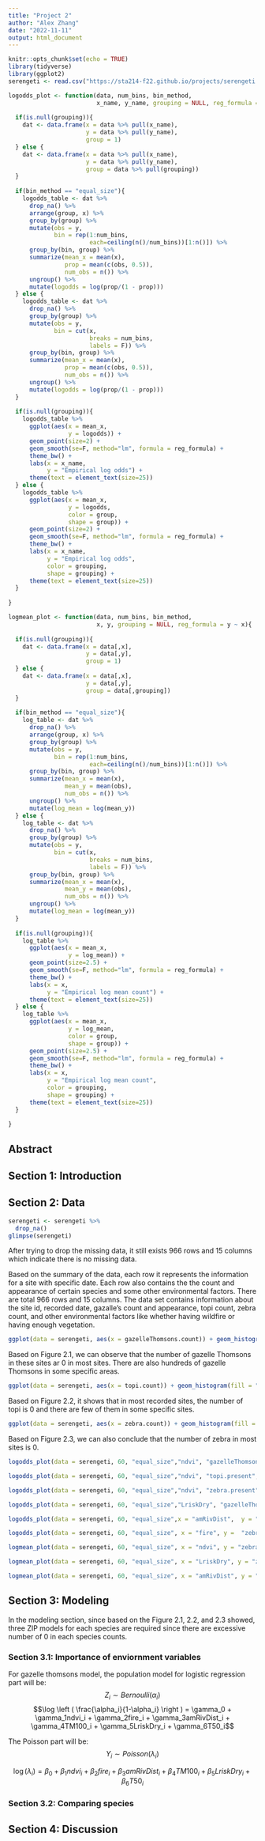 ```yaml
---
title: "Project 2"
author: "Alex Zhang"
date: "2022-11-11"
output: html_document
---
```


```r
knitr::opts_chunk$set(echo = TRUE)
library(tidyverse)
library(ggplot2)
serengeti <- read.csv("https://sta214-f22.github.io/projects/serengeti.csv")
```
```r
logodds_plot <- function(data, num_bins, bin_method,
                         x_name, y_name, grouping = NULL, reg_formula = y ~ x){
  
  if(is.null(grouping)){
    dat <- data.frame(x = data %>% pull(x_name), 
                      y = data %>% pull(y_name),
                      group = 1)
  } else {
    dat <- data.frame(x = data %>% pull(x_name), 
                      y = data %>% pull(y_name),
                      group = data %>% pull(grouping))
  }
  
  if(bin_method == "equal_size"){
    logodds_table <- dat %>%
      drop_na() %>%
      arrange(group, x) %>%
      group_by(group) %>%
      mutate(obs = y,
             bin = rep(1:num_bins,
                       each=ceiling(n()/num_bins))[1:n()]) %>%
      group_by(bin, group) %>%
      summarize(mean_x = mean(x),
                prop = mean(c(obs, 0.5)),
                num_obs = n()) %>%
      ungroup() %>%
      mutate(logodds = log(prop/(1 - prop)))
  } else {
    logodds_table <- dat %>%
      drop_na() %>%
      group_by(group) %>%
      mutate(obs = y,
             bin = cut(x, 
                       breaks = num_bins,
                       labels = F)) %>%
      group_by(bin, group) %>%
      summarize(mean_x = mean(x),
                prop = mean(c(obs, 0.5)),
                num_obs = n()) %>%
      ungroup() %>%
      mutate(logodds = log(prop/(1 - prop)))
  }
  
  if(is.null(grouping)){
    logodds_table %>%
      ggplot(aes(x = mean_x,
                 y = logodds)) +
      geom_point(size=2) +
      geom_smooth(se=F, method="lm", formula = reg_formula) +
      theme_bw() +
      labs(x = x_name,
           y = "Empirical log odds") +
      theme(text = element_text(size=25))
  } else {
    logodds_table %>%
      ggplot(aes(x = mean_x,
                 y = logodds,
                 color = group,
                 shape = group)) +
      geom_point(size=2) +
      geom_smooth(se=F, method="lm", formula = reg_formula) +
      theme_bw() +
      labs(x = x_name,
           y = "Empirical log odds",
           color = grouping,
           shape = grouping) +
      theme(text = element_text(size=25))
  }
  
}
```
```r
logmean_plot <- function(data, num_bins, bin_method,
                         x, y, grouping = NULL, reg_formula = y ~ x){
  
  if(is.null(grouping)){
    dat <- data.frame(x = data[,x], 
                      y = data[,y],
                      group = 1)
  } else {
    dat <- data.frame(x = data[,x], 
                      y = data[,y],
                      group = data[,grouping])
  }
  
  if(bin_method == "equal_size"){
    log_table <- dat %>%
      drop_na() %>%
      arrange(group, x) %>%
      group_by(group) %>%
      mutate(obs = y,
             bin = rep(1:num_bins,
                       each=ceiling(n()/num_bins))[1:n()]) %>%
      group_by(bin, group) %>%
      summarize(mean_x = mean(x),
                mean_y = mean(obs),
                num_obs = n()) %>%
      ungroup() %>%
      mutate(log_mean = log(mean_y))
  } else {
    log_table <- dat %>%
      drop_na() %>%
      group_by(group) %>%
      mutate(obs = y,
             bin = cut(x, 
                       breaks = num_bins,
                       labels = F)) %>%
      group_by(bin, group) %>%
      summarize(mean_x = mean(x),
                mean_y = mean(obs),
                num_obs = n()) %>%
      ungroup() %>%
      mutate(log_mean = log(mean_y))
  }
  
  if(is.null(grouping)){
    log_table %>%
      ggplot(aes(x = mean_x,
                 y = log_mean)) +
      geom_point(size=2.5) +
      geom_smooth(se=F, method="lm", formula = reg_formula) +
      theme_bw() +
      labs(x = x,
           y = "Empirical log mean count") +
      theme(text = element_text(size=25))
  } else {
    log_table %>%
      ggplot(aes(x = mean_x,
                 y = log_mean,
                 color = group,
                 shape = group)) +
      geom_point(size=2.5) +
      geom_smooth(se=F, method="lm", formula = reg_formula) +
      theme_bw() +
      labs(x = x,
           y = "Empirical log mean count",
           color = grouping,
           shape = grouping) +
      theme(text = element_text(size=25))
  }
  
}
```



## Abstract


## Section 1: Introduction



## Section 2: Data




```r
serengeti <- serengeti %>%
  drop_na()
glimpse(serengeti)
```

After trying to drop the missing data, it still exists 966 rows and 15 columns which indicate there is no missing data. 

Based on the summary of the data, each row it represents the information for a site with specific date. Each row also contains the the count and appearance of certain species and some other environmental factors. There are total 966 rows and 15 columns. The data set contains information about the site id, recorded date, gazalle's count and appearance, topi count, zebra count, and other environmental factors like whether having wildfire or having enough vegetation.

```r
ggplot(data = serengeti, aes(x = gazelleThomsons.count)) + geom_histogram(fill = "blue") + labs(title = "Figure 2.1", x = "Number of Gazelle", y = "Count")
```
Based on Figure 2.1, we can observe that the number of gazelle Thomsons in these sites ar 0 in most sites. There are also hundreds of gazelle Thomsons in some specific areas.

```r
ggplot(data = serengeti, aes(x = topi.count)) + geom_histogram(fill = "blue") + labs(title = "Figure 2.2", x = "Number of Topi", y = "Count")
```
Based on Figure 2.2, it shows that in most recorded sites, the number of topi is 0 and there are few of them in some specific sites.


```r
ggplot(data = serengeti, aes(x = zebra.count)) + geom_histogram(fill = "blue") + labs(title = "Figure 2.3", x = "Number of Zebra", y = "Count")
```

Based on Figure 2.3, we can also conclude that the number of zebra in most sites is 0.



```r
logodds_plot(data = serengeti, 60, "equal_size","ndvi", "gazelleThomsons.present", reg_formula = y ~ x) + labs(title = "Figure 2.4", x = "NDVI")
```


```r
logodds_plot(data = serengeti, 60, "equal_size","ndvi", "topi.present", reg_formula = y ~ x) + labs(title = "Figure 2.5", x = "NDVI")
```

```r
logodds_plot(data = serengeti, 60, "equal_size","ndvi", "zebra.present", reg_formula = y ~ poly(x,2)) + labs(title = "Figure 2.6", x = "NDVI")
```


```r
logodds_plot(data = serengeti, 60, "equal_size","LriskDry", "gazelleThomsons.present", reg_formula = y ~ x) + labs(title = "Figure 2.7", x = "Risky to Lion")
```
```r
logodds_plot(data = serengeti, 60, "equal_size",x = "amRivDist",  y = "gazelleThomsons.present", reg_formula = y ~ x)
```

```r

logodds_plot(data = serengeti, 60, "equal_size", x = "fire", y =  "zebra.present", reg_formula = y ~ x)
```
```r
logmean_plot(data = serengeti, 60, "equal_size", x = "ndvi", y = "zebra.count", reg_formula = y ~ poly(x,2))
```

```r
logmean_plot(data = serengeti, 60, "equal_size", x = "LriskDry", y = "zebra.count", reg_formula = y ~ x)
```

```r
logmean_plot(data = serengeti, 60, "equal_size", x = "amRivDist", y = "zebra.count", reg_formula = y ~ x)
```




## Section 3: Modeling

In the modeling section, since based on the Figure 2.1, 2.2, and 2.3 showed, three ZIP models for each species are required since there are excessive number of 0 in each species counts.


### Section 3.1: Importance of enviornment variables
For gazelle thomsons model, the population model for logistic regression part will be:
$$Z_i \sim Bernoulli(\alpha_i)$$
$$\log \left ( \frac{\alpha_i}{1-\alpha_i} \right ) = \gamma_0 + \gamma_1ndvi_i + \gamma_2fire_i + \gamma_3amRivDist_i + \gamma_4TM100_i + \gamma_5LriskDry_i + \gamma_6T50_i$$

The Poisson part will be:
$$Y_i \sim Poisson(\lambda_i)$$

$$\log \left( \lambda_i \right) = \beta_0 + \beta_1ndvi_i + \beta_2fire_i + \beta_3amRivDist_i + \beta_4TM100_i + \beta_5LriskDry_i + \beta_6T50_i$$



### Section 3.2: Comparing species




## Section 4: Discussion
